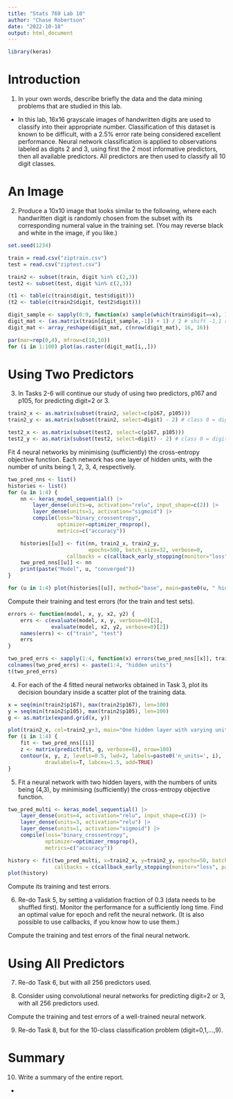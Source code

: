 ```yaml
---
title: "Stats 769 Lab 10"
author: "Chase Robertson"
date: "2022-10-18"
output: html_document
---
```


```r
library(keras)
```

# Introduction
1. In your own words, describe briefly the data and the data mining problems that are studied in this lab.

- In this lab, 16x16 grayscale images of handwritten digits are used to classify into their appropriate number. Classification of this dataset is known to be difficult, with a 2.5% error rate being considered excellent performance. Neural network classification is applied to observations labeled as digits 2 and 3, using first the 2 most informative predictors, then all available predictors. All predictors are then used to classify all 10 digit classes.

# An Image
2. Produce a 10x10 image that looks similar to the following, where each handwritten digit is randomly chosen from the subset with its corresponding numeral value in the training set. (You may reverse black and white in the image, if you like.)

```r
set.seed(1234)

train = read.csv("ziptrain.csv")
test = read.csv("ziptest.csv")

train2 <- subset(train, digit %in% c(2,3))
test2 <- subset(test, digit %in% c(2,3))

(t1 <- table(c(train$digit, test$digit)))
(t2 <- table(c(train2$digit, test2$digit)))
```

```r
digit_sample <- sapply(0:9, function(x) sample(which(train$digit==x), 10))
digit_mat <- (as.matrix(train[digit_sample,-1]) + 1) / 2 # shift -1,1 range to 0,1
digit_mat <- array_reshape(digit_mat, c(nrow(digit_mat), 16, 16))

par(mar=rep(0,4), mfrow=c(10,10))
for (i in 1:100) plot(as.raster(digit_mat[i,,]))
```

# Using Two Predictors
3. In Tasks 2-6 will continue our study of using two predictors, p167 and p105, for predicting digit=2 or 3.

```r
train2_x <- as.matrix(subset(train2, select=c(p167, p105)))
train2_y <- as.matrix(subset(train2, select=digit) - 2) # class 0 = digit 2, class 1 = digit 3

test2_x <- as.matrix(subset(test2, select=c(p167, p105)))
test2_y <- as.matrix(subset(test2, select=digit) - 2) # class 0 = digit 2, class 1 = digit 3
```

Fit 4 neural networks by minimising (sufficiently) the cross-entropy objective function. Each network has one layer of hidden units, with the number of units being 1, 2, 3, 4, respectively.

```r
two_pred_nns <- list()
histories <- list()
for (u in 1:4) {
    nn <- keras_model_sequential() |>
        layer_dense(units=u, activation="relu", input_shape=c(2)) |>
        layer_dense(units=1, activation="sigmoid") |>
        compile(loss="binary_crossentropy", 
                optimizer=optimizer_rmsprop(),
                metrics=c("accuracy"))

    histories[[u]] <- fit(nn, train2_x, train2_y, 
                          epochs=500, batch_size=32, verbose=0,
                   callbacks = c(callback_early_stopping(monitor="loss", patience=5)))
    two_pred_nns[[u]] <- nn
    print(paste("Model", u, "converged"))
}
```

```r
for (u in 1:4) plot(histories[[u]], method="base", main=paste0(u, " hidden units"))
```

Compute their training and test errors (for the train and test sets).

```r
errors <- function(model, x, y, x2, y2) {
    errs <- c(evaluate(model, x, y, verbose=0)[2],
              evaluate(model, x2, y2, verbose=0)[2])
    names(errs) <- c("train", "test")
    errs
}

two_pred_errs <- sapply(1:4, function(x) errors(two_pred_nns[[x]], train2_x, train2_y, test2_x, test2_y))
colnames(two_pred_errs) <- paste(1:4, "hidden units")
t(two_pred_errs)
```

4. For each of the 4 fitted neural networks obtained in Task 3, plot its decision boundary inside a scatter plot of the training data.

```r
x = seq(min(train2$p167), max(train2$p167), len=100)
y = seq(min(train2$p105), max(train2$p105), len=100)
g <- as.matrix(expand.grid(x, y))

plot(train2_x, col=train2_y+3, main="One hidden layer with varying units")
for (i in 1:4) {
    fit <- two_pred_nns[[i]] 
    z <- matrix(predict(fit, g, verbose=0), nrow=100)
    contour(x, y, z, levels=0.5, lwd=2, labels=paste0('n_units=', i), 
            drawlabels=T, labcex=1.5, add=TRUE)
}
```

5. Fit a neural network with two hidden layers, with the numbers of units being (4,3), by minimising (sufficiently) the cross-entropy objective function.

```r
two_pred_multi <- keras_model_sequential() |>
    layer_dense(units=4, activation="relu", input_shape=c(2)) |>
    layer_dense(units=3, activation="relu") |>
    layer_dense(units=1, activation="sigmoid") |>
    compile(loss="binary_crossentropy", 
            optimizer=optimizer_rmsprop(),
            metrics=c("accuracy"))

history <- fit(two_pred_multi, x=train2_x, y=train2_y, epochs=50, batch_size=32, verbose=0,
               callbacks = c(callback_early_stopping(monitor="loss", patience=5)))
plot(history)
```


Compute its training and test errors.

6. Re-do Task 5, by setting a validation fraction of 0.3 (data needs to be shuffled first). Monitor the performance for a sufficiently long time. Find an optimal value for epoch and refit the neural network. (It is also possible to use callbacks, if you know how to use them.)

Compute the training and test errors of the final neural network.

# Using All Predictors
7. Re-do Task 6, but with all 256 predictors used.

8. Consider using convolutional neural networks for predicting digit=2 or 3, with all 256 predictors used.

Compute the training and test errors of a well-trained neural network.

9. Re-do Task 8, but for the 10-class classification problem (digit=0,1,...,9).

# Summary
10. Write a summary of the entire report.

- 
